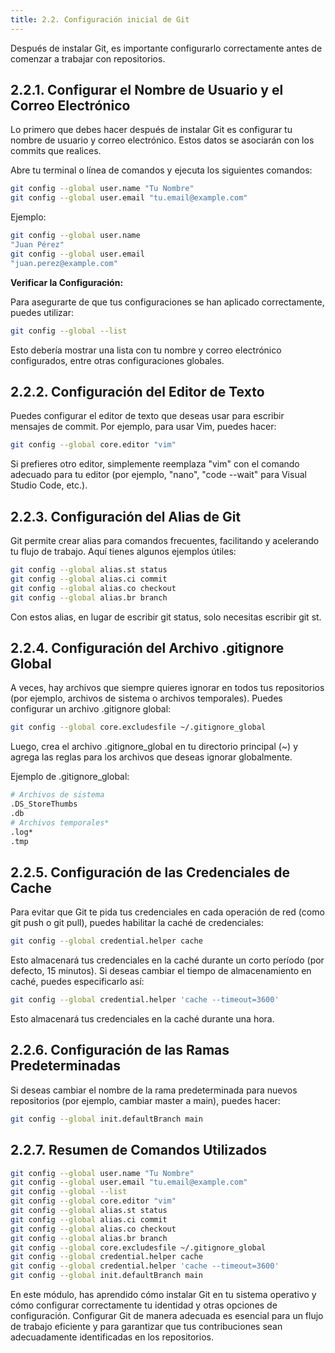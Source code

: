 ```yaml
---
title: 2.2. Configuración inicial de Git
---
```



Después de instalar Git, es importante configurarlo correctamente antes de comenzar a trabajar con repositorios.

## 2.2.1. Configurar el Nombre de Usuario y el Correo Electrónico

Lo primero que debes hacer después de instalar Git es configurar tu nombre de usuario y correo electrónico. Estos datos se asociarán con los commits que realices.

Abre tu terminal o línea de comandos y ejecuta los siguientes comandos:

```bash
git config --global user.name "Tu Nombre"
git config --global user.email "tu.email@example.com"
```

Ejemplo:

```bash
git config --global user.name 
"Juan Pérez"
git config --global user.email 
"juan.perez@example.com"
```

**Verificar la Configuración:**

Para asegurarte de que tus configuraciones se han aplicado correctamente, puedes utilizar:

```bash
git config --global --list
```

Esto debería mostrar una lista con tu nombre y correo electrónico configurados, entre otras configuraciones globales.

## 2.2.2. Configuración del Editor de Texto

Puedes configurar el editor de texto que deseas usar para escribir mensajes de commit. Por ejemplo, para usar Vim, puedes hacer:

```bash
git config --global core.editor "vim"
```

Si prefieres otro editor, simplemente reemplaza "vim" con el comando adecuado para tu editor (por ejemplo, "nano", "code --wait" para Visual Studio Code, etc.).

## 2.2.3. Configuración del Alias de Git

Git permite crear alias para comandos frecuentes, facilitando y acelerando tu flujo de trabajo. Aquí tienes algunos ejemplos útiles:

```bash
git config --global alias.st status
git config --global alias.ci commit
git config --global alias.co checkout
git config --global alias.br branch
```

Con estos alias, en lugar de escribir git status, solo necesitas escribir git st.

## 2.2.4. Configuración del Archivo .gitignore Global

A veces, hay archivos que siempre quieres ignorar en todos tus repositorios (por ejemplo, archivos de sistema o archivos temporales). Puedes configurar un archivo .gitignore global:

```bash
git config --global core.excludesfile ~/.gitignore_global
```

Luego, crea el archivo .gitignore_global en tu directorio principal (~) y agrega las reglas para los archivos que deseas ignorar globalmente.

Ejemplo de .gitignore_global:

```bash
# Archivos de sistema
.DS_StoreThumbs
.db
# Archivos temporales*
.log*
.tmp
```

## 2.2.5. Configuración de las Credenciales de Cache

Para evitar que Git te pida tus credenciales en cada operación de red (como git push o git pull), puedes habilitar la caché de credenciales:

```bash
git config --global credential.helper cache
```

Esto almacenará tus credenciales en la caché durante un corto período (por defecto, 15 minutos). Si deseas cambiar el tiempo de almacenamiento en caché, puedes especificarlo así:

```bash
git config --global credential.helper 'cache --timeout=3600'
```

Esto almacenará tus credenciales en la caché durante una hora.

## 2.2.6. Configuración de las Ramas Predeterminadas

Si deseas cambiar el nombre de la rama predeterminada para nuevos repositorios (por ejemplo, cambiar master a main), puedes hacer:

```bash
git config --global init.defaultBranch main
```

## 2.2.7. Resumen de Comandos Utilizados

```bash
git config --global user.name "Tu Nombre"
git config --global user.email "tu.email@example.com"
git config --global --list
git config --global core.editor "vim"
git config --global alias.st status
git config --global alias.ci commit
git config --global alias.co checkout
git config --global alias.br branch
git config --global core.excludesfile ~/.gitignore_global
git config --global credential.helper cache
git config --global credential.helper 'cache --timeout=3600'
git config --global init.defaultBranch main
```

En este módulo, has aprendido cómo instalar Git en tu sistema operativo y cómo configurar correctamente tu identidad y otras opciones de configuración. Configurar Git de manera adecuada es esencial para un flujo de trabajo eficiente y para garantizar que tus contribuciones sean adecuadamente identificadas en los repositorios.

<DocsRating />